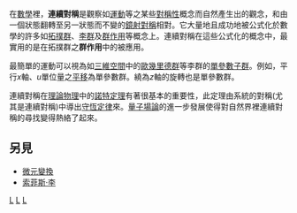 在[[數學|數學]]裡，'''連續對稱'''是觀察如[[運動|運動]]等之某些[[對稱|對稱性]]概念而自然產生出的觀念，和由一個狀態翻轉至另一狀態而不變的[[鏡射對稱|鏡射對稱]]相對。它大量地且成功地被公式化於數學的許多如[[拓撲群|拓撲群]]、[[李群|李群]]及[[群作用|群作用]]等概念上。連續對稱在這些公式化的概念中，最實用的是在拓撲群之'''群作用'''中的被應用。

最簡單的運動可以視為如[[三維空間|三維空間]]中的[[歐幾里德群|歐幾里德群]]等李群的[[單參數群|單參數子群]]。例如，平行''x''軸、''u''單位量之[[平移|平移]]為單參數群。繞為''z''軸的旋轉也是單參數群。

連續對稱在[[理論物理|理論物理]]中的[[諾特定理|諾特定理]]有著很基本的重要性，此定理由系統的對稱(尤其是連續對稱)中導出[[守恆定律|守恆定律]]來。[[量子場論|量子場論]]的進一步發展使得對自然界裡連續對稱的尋找變得熱絡了起來。

==另見==

*[[微元變換|微元變換]]
*[[索菲斯·李|索菲斯·李]]

[[Category:對稱|L]]
[[Category:李群|L]]
[[Category:群作用|L]]